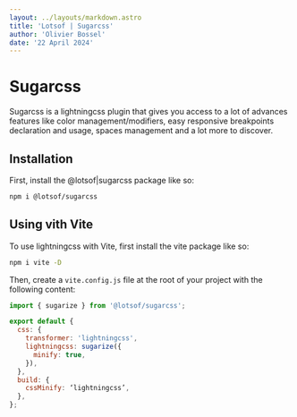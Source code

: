 ```yaml
---
layout: ../layouts/markdown.astro
title: 'Lotsof | Sugarcss'
author: 'Olivier Bossel'
date: '22 April 2024'
---
```


# Sugarcss

Sugarcss is a lightningcss plugin that gives you access to a lot of advances features like color management/modifiers, easy responsive breakpoints declaration and usage, spaces management and a lot more to discover.

## Installation

First, install the @lotsof|sugarcss package like so:

```bash
npm i @lotsof/sugarcss
```

## Using vith Vite

To use lightningcss with Vite, first install the vite package like so:

```bash
npm i vite -D
```

Then, create a `vite.config.js` file at the root of your project with the following content:

```js
import { sugarize } from '@lotsof/sugarcss';

export default {
  css: {
    transformer: 'lightningcss',
    lightningcss: sugarize({
      minify: true,
    }),
  },
  build: {
    cssMinify: ‘lightningcss’,
  },
};
```
